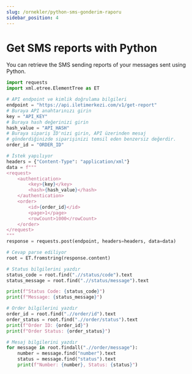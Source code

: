```yaml
---
slug: /ornekler/python-sms-gonderim-raporu
sidebar_position: 4
---
```


# Get SMS reports with Python
You can retrieve the SMS sending reports of your messages sent using Python.

```python
import requests
import xml.etree.ElementTree as ET

# API endpoint ve kimlik doğrulama bilgileri
endpoint = "https://api.iletimerkezi.com/v1/get-report"
# Buraya API anahtarınızı girin
key = "API_KEY"  
# Buraya hash değerinizi girin
hash_value = "API_HASH"
# Buraya sipariş ID'nizi girin, API üzerinden mesaj 
# gönderdiğinizde siparişinizi temsil eden benzersiz değerdir.  
order_id = "ORDER_ID"  

# İstek yapılıyor
headers = {"Content-Type": "application/xml"}
data = f"""
<request>
    <authentication>
        <key>{key}</key>
        <hash>{hash_value}</hash>
    </authentication>
    <order>
        <id>{order_id}</id>
        <page>1</page>
        <rowCount>1000</rowCount>
    </order>
</request>
"""
response = requests.post(endpoint, headers=headers, data=data)

# Cevap parse ediliyor
root = ET.fromstring(response.content)

# Status bilgilerini yazdır
status_code = root.find(".//status/code").text
status_message = root.find(".//status/message").text

print(f"Status Code: {status_code}")
print(f"Message: {status_message}")

# Order bilgilerini yazdır
order_id = root.find(".//order/id").text
order_status = root.find(".//order/status").text
print(f"Order ID: {order_id}")
print(f"Order Status: {order_status}")

# Mesaj bilgilerini yazdır
for message in root.findall(".//order/message"):
    number = message.find("number").text
    status = message.find("status").text
    print(f"Number: {number}, Status: {status}")
```